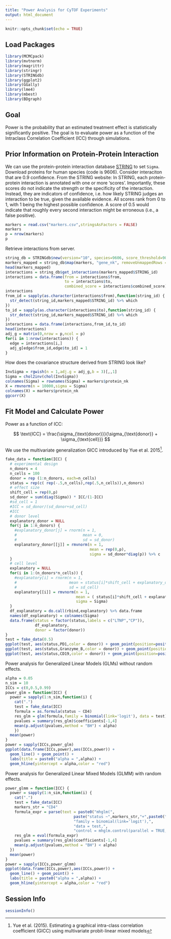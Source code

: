 ```yaml
---
title: "Power Analysis for CyTOF Experiments"
output: html_document
---
```


```r
knitr::opts_chunk$set(echo = TRUE)
```

## Load Packages

```r
library(MCMCpack)
library(mvtnorm)
library(magrittr)
library(stringr)
library(STRINGdb)
library(ggplot2)
library(GGally)
library(lme4)
library(mbest)
library(BDgraph)
```

## Goal

Power is the probability that an estimated treatment effect is statistically significantly positive. The goal is to evaluate power as a function of the Intraclass Correlation Coefficient (ICC) through simulations.

## Prior Information on Protein-Protein Interaction

We can use the protein-protein interaction database [STRING](http://string-db.org/) to set ``Sigma``. Download proteins for human species (code is 9606). Consider interaciton that are 0.9 confidence. From the STRING website: In STRING, each protein-protein interaction is annotated with one or more 'scores'. Importantly, these scores do not indicate the strength or the specificity of the interaction. Instead, they are indicators of confidence, i.e. how likely STRING judges an interaction to be true, given the available evidence. All scores rank from 0 to 1, with 1 being the highest possible confidence. A score of 0.5 would indicate that roughly every second interaction might be erroneous (i.e., a false positive).

```r
markers = read.csv("markers.csv",stringsAsFactors = FALSE)
markers
p = nrow(markers)
p
```

Retrieve interactions from server.

```r
string_db = STRINGdb$new(version="10", species=9606, score_threshold=900, input_directory="")
markers_mapped = string_db$map(markers, "gene_nk", removeUnmappedRows = FALSE)
head(markers_mapped)
interactions = string_db$get_interactions(markers_mapped$STRING_id)
interactions = data.frame(from = interactions$from,
                          to = interactions$to,
                          combined_score = interactions$combined_score)
interactions
from_id = sapply(as.character(interactions$from),function(string_id) {
  str_detect(string_id,markers_mapped$STRING_id) %>% which
})
to_id = sapply(as.character(interactions$to),function(string_id) {
  str_detect(string_id,markers_mapped$STRING_id) %>% which
})
interactions = data.frame(interactions,from_id,to_id)
head(interactions)
adj_g = matrix(0,nrow = p,ncol = p)
for(i in 1:nrow(interactions)) {
  edge = interactions[i,]
  adj_g[edge$from_id,edge$to_id] = 1
}
```

How does the covariance structure derived from STRING look like?

```r
InvSigma = rgwish(n = 1,adj.g = adj_g,b = 3)[,,1]
Sigma = chol2inv(chol(InvSigma))
colnames(Sigma) = rownames(Sigma) = markers$protein_nk
X = rmvnorm(n = 10000,sigma = Sigma)
colnames(X) = markers$protein_nk
ggcorr(X)
```

## Fit Model and Calculate Power

Power as a function of ICC:

$$ \text{ICC} = \frac{\sigma_{\text{donor}}}{\sigma_{\text{donor}} + \sigma_{\text{cell}}} $$

We use the multivariate generalization GICC introduced by Yue et al. 2015[^1].

```r
fake_data = function(ICC) {
  # experimental design
  n_donors = 4
  n_cells = 100
  donor = rep (1:n_donors, each=n_cells)
  status = rep(c( rep(-.5,n_cells),rep(.5,n_cells)),n_donors)
  # effect size
  shift_cell = rep(0,p)
  sd_donor = sum(diag(Sigma)) * ICC/(1-ICC)
  #sd_cell = 1
  #ICC = sd_donor/(sd_donor+sd_cell)
  #ICC
  # donor level
  explanatory_donor = NULL
  for(j in 1:n_donors) {
    #explanatory_donor[j] = rnorm(n = 1,
    #                             mean = 0,
    #                             sd = sd_donor)
    explanatory_donor[[j]] = rmvnorm(n = 1,
                                     mean = rep(0,p),
                                     sigma = sd_donor*diag(p)) %>% c
  }
  # cell level
  explanatory = NULL
  for(i in 1:(n_donors*n_cells)) {
    #explanatory[i] = rnorm(n = 1,
    #                       mean = status[i]*shift_cell + explanatory_donor[donor[i]],
    #                       sd = sd_cell)
    explanatory[[i]] = rmvnorm(n = 1,
                               mean = ( status[i]*shift_cell + explanatory_donor[[donor[i]]] ) %>% c,
                               sigma = Sigma)
  }
  df_explanatory = do.call(rbind,explanatory) %>% data.frame
  names(df_explanatory) = colnames(Sigma)
  data.frame(status = factor(status,labels = c("LTNP","CP")),
             df_explanatory,
             donor = factor(donor))
}
test = fake_data(0.5)
ggplot(test, aes(status,PD1,color = donor)) + geom_point(position=position_jitter(w=0.3,h=0), size=4)
ggplot(test, aes(status,Granzyme_B,color = donor)) + geom_point(position=position_jitter(w=0.3,h=0), size=4)
ggplot(test, aes(status,CD19,color = donor)) + geom_point(position=position_jitter(w=0.3,h=0), size=4)
```

Power analysis for Generalized Linear Models (GLMs) without random effects.

```r
alpha = 0.05
n_sim = 10
ICCs = c(0,0.5,0.99)
power_glm = function(ICC) {
  power = sapply(1:n_sim,function(i) {
    cat(".")
    test = fake_data(ICC)
    formula = as.formula(status ~ CD4)
    res_glm = glm(formula,family = binomial(link='logit'), data = test)
    pvalues = summary(res_glm)$coefficients[-1,4]
    mean(p.adjust(pvalues,method = "BH") < alpha)
    })
  mean(power)
}
power = sapply(ICCs,power_glm)
ggplot(data.frame(ICCs,power),aes(ICCs,power)) + 
  geom_line() + geom_point() + 
  labs(title = paste0("alpha = ",alpha)) + 
  geom_hline(yintercept = alpha,color = "red")
```

Power analysis for Generalized Linear Mixed Models (GLMM) with random effects.

```r
power_glmm = function(ICC) {
  power = sapply(1:n_sim,function(i) {
    cat(".")
    test = fake_data(ICC)
    markers_str = "CD4"
    formula_expr = parse(text = paste0("mhglm(",
                              paste("status ~",markers_str,"+",paste0("(",markers_str," | donor),")),
                              "family = binomial(link='logit'),",
                              "data = test,",
                              "control = mhglm.control(parallel = TRUE,fit.method = 'firthglm.fit'))"))
    res_glm = eval(formula_expr)
    pvalues = summary(res_glm)$coefficients[-1,4]
    mean(p.adjust(pvalues,method = "BH") < alpha)
  })
  mean(power)
}
power = sapply(ICCs,power_glmm)
ggplot(data.frame(ICCs,power),aes(ICCs,power)) + 
  geom_line() + geom_point() + 
  labs(title = paste0("alpha = ",alpha)) +
  geom_hline(yintercept = alpha,color = "red")
```

## Session Info

```r
sessionInfo()
```

[^1]: Yue et al. (2015). Estimating a graphical intra-class correlation coefficient (GICC) using multivariate probit-linear mixed models
